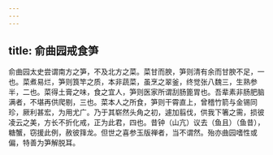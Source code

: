 ```yaml
---
---
---
```

title: 俞曲园戒食笋
---



俞曲园太史尝谓南方之笋，不及北方之菜。菜甘而腴，笋则清有余而甘腴不足，一也。菜煮易烂，笋则筤竿之质，本非蔬菜，虽烹之翠釜，终觉张八魏三，生熟参半，二也。菜得土膏之味，食之宜人，笋则医家所谓刮肠篦胃也。吾辈素非肠肥脑满者，不堪再供爬剔，三也。菜本人之所食，笋则干霄直上，曾稽竹箭与金锡同珍，厥利甚宏，为用尤广。乃于其崭然头角之初，遽加翦伐，供我下箸之需，损彼凌云之美，方长不折化戒，正为此君，四也。昔钟（山亢）议去（鱼且）（鱼昔），糖蟹，窃援此例，赦彼箨龙。但世之喜参玉版禅者，当不谓然。殆亦曲园嗜性或偏，特善为笋解脱耳。